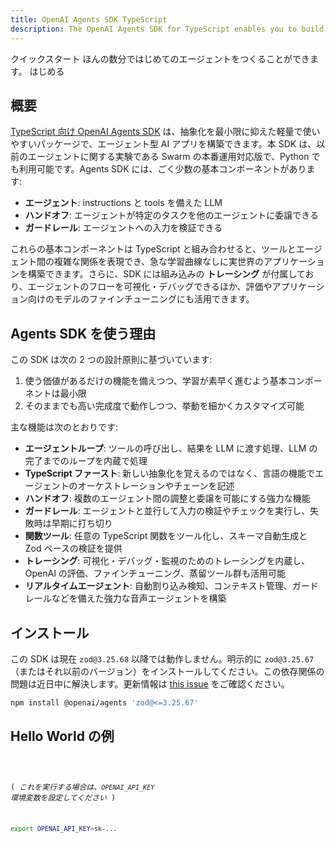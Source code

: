 ```yaml
---
title: OpenAI Agents SDK TypeScript
description: The OpenAI Agents SDK for TypeScript enables you to build agentic AI apps in a lightweight, easy-to-use package with very few abstractions.
---
```




<Hero>
  <Fragment slot="title">クイックスタート</Fragment>
  <Fragment slot="description">
    ほんの数分ではじめてのエージェントをつくることができます。
  </Fragment>
  <Fragment slot="cta">はじめる</Fragment>
</Hero>

## 概要

[TypeScript 向け OpenAI Agents SDK](https://github.com/openai/openai-agents-js) は、抽象化を最小限に抑えた軽量で使いやすいパッケージで、エージェント型 AI アプリを構築できます。本 SDK は、以前のエージェントに関する実験である Swarm の本番運用対応版で、Python でも利用可能です。Agents SDK には、ごく少数の基本コンポーネントがあります:

- **エージェント**: instructions と tools を備えた LLM
- **ハンドオフ**: エージェントが特定のタスクを他のエージェントに委譲できる
- **ガードレール**: エージェントへの入力を検証できる

これらの基本コンポーネントは TypeScript と組み合わせると、ツールとエージェント間の複雑な関係を表現でき、急な学習曲線なしに実世界のアプリケーションを構築できます。さらに、SDK には組み込みの **トレーシング** が付属しており、エージェントのフローを可視化・デバッグできるほか、評価やアプリケーション向けのモデルのファインチューニングにも活用できます。

## Agents SDK を使う理由

この SDK は次の 2 つの設計原則に基づいています:

1. 使う価値があるだけの機能を備えつつ、学習が素早く進むよう基本コンポーネントは最小限
2. そのままでも高い完成度で動作しつつ、挙動を細かくカスタマイズ可能

主な機能は次のとおりです:

- **エージェントループ**: ツールの呼び出し、結果を LLM に渡す処理、LLM の完了までのループを内蔵で処理
- **TypeScript ファースト**: 新しい抽象化を覚えるのではなく、言語の機能でエージェントのオーケストレーションやチェーンを記述
- **ハンドオフ**: 複数のエージェント間の調整と委譲を可能にする強力な機能
- **ガードレール**: エージェントと並行して入力の検証やチェックを実行し、失敗時は早期に打ち切り
- **関数ツール**: 任意の TypeScript 関数をツール化し、スキーマ自動生成と Zod ベースの検証を提供
- **トレーシング**: 可視化・デバッグ・監視のためのトレーシングを内蔵し、OpenAI の評価、ファインチューニング、蒸留ツール群も活用可能
- **リアルタイムエージェント**: 自動割り込み検知、コンテキスト管理、ガードレールなどを備えた強力な音声エージェントを構築

## インストール

この SDK は現在 `zod@3.25.68` 以降では動作しません。明示的に `zod@3.25.67`（またはそれ以前のバージョン）をインストールしてください。この依存関係の問題は近日中に解決します。更新情報は [this issue](https://github.com/openai/openai-agents-js/issues/187) をご確認ください。

```bash
npm install @openai/agents 'zod@<=3.25.67'
```

## Hello World の例

<Code lang="typescript" code={helloWorldExample} title="Hello World" />

( _これを実行する場合は、`OPENAI_API_KEY` 環境変数を設定してください_ )

```bash
export OPENAI_API_KEY=sk-...
```
